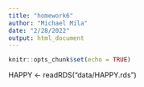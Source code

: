 ```yaml
---
title: "homework6"
author: "Michael Mila"
date: "2/28/2022"
output: html_document
---
```


```r
knitr::opts_chunk$set(echo = TRUE)
```

HAPPY <- readRDS("data/HAPPY.rds")
